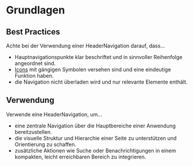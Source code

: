 # Grundlagen

## Best Practices
Achte bei der Verwendung einer HeaderNavigation darauf, dass…
* Hauptnavigationspunkte klar beschriftet und in sinnvoller Reihenfolge angeordnet sind.
* [Icons](/03-components/content/icon) mit gängigen Symbolen versehen sind und eine eindeutige Funktion haben.
* die Navigation nicht überladen wird und nur relevante Elemente enthält.

## Verwendung
Verwende eine HeaderNavigation, um…
* eine zentrale Navigation über die Hauptbereiche einer Anwendung bereitzustellen.
* die visuelle Struktur und Hierarchie einer Seite zu unterstützen und Orientierung zu schaffen.
* zusätzliche Aktionen wie Suche oder Benachrichtigungen in einem kompakten, leicht erreichbaren Bereich zu integrieren.